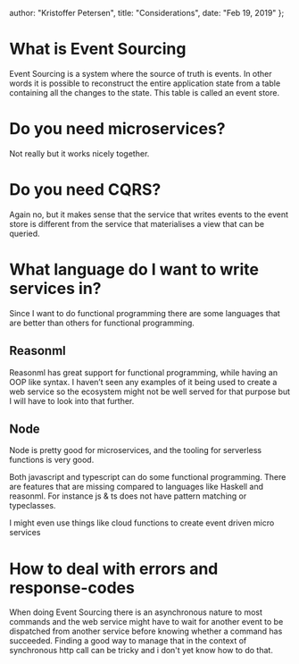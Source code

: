   author: "Kristoffer Petersen",
  title: "Considerations",
  date: "Feb 19, 2019"
};

# What is Event Sourcing

Event Sourcing is a system where the source of truth is events. In other words
it is possible to reconstruct the entire application state from a table
containing all the changes to the state. This table is called an event store.

# Do you need microservices?

Not really but it works nicely together.

# Do you need CQRS?

Again no, but it makes sense that the service that writes events to the
event store is different from the service that materialises a view that can be
queried.

# What language do I want to write services in?

Since I want to do functional programming there are some languages that are
better than others for functional programming.

## Reasonml

Reasonml has great support for functional programming, while having an OOP like
syntax. I haven’t seen any examples of it being used to create a web service
so the ecosystem might not be well served for that purpose but I will have to
look into that further.

## Node

Node is pretty good for microservices, and the tooling for serverless functions
is very good.

Both javascript and typescript can do some functional programming. There are
features that are missing compared to languages like Haskell and reasonml. For
instance js & ts does not have pattern matching or typeclasses.

I might even use things like cloud functions to create event driven micro
services

# How to deal with errors and response-codes

When doing Event Sourcing there is an asynchronous nature to most commands and
the web service might have to wait for another event to be dispatched from
another service before knowing whether a command has succeeded. Finding a good
way to manage that in the context of synchronous http call can be tricky and i
don't yet know how to do that.
